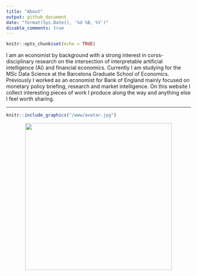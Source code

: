```yaml
---
title: "About"
output: github_document
date: "format(Sys.Date(), '%d %B, %Y')"
disable_comments: true
---
```


```r
knitr::opts_chunk$set(echo = TRUE)
```

I am an economist by background with a strong interest in corss-disciplinary research on the intersection of interpretable artificial intelligence (AI) and financial economics. Currently I am studying for the MSc Data Science at the Barcelona Graduate School of Economics. Previously I worked as an economist for Bank of England mainly focused on monetary policy briefing, research and market intelligence. On this website I collect interesting pieces of work I produce along the way and anything else I feel worth sharing.

<hr>

```r
knitr::include_graphics("/www/avatar.jpg")
```

<div style="text-align:center">
  <img src="/www/avatar.jpg"  width="400px"/>
</div>



